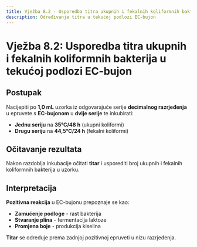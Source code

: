 ```yaml
---
title: Vježba 8.2 - Usporedba titra ukupnih i fekalnih koliformnih bakterija
description: Određivanje titra u tekućoj podlozi EC-bujon
---
```


# Vježba 8.2: Usporedba titra ukupnih i fekalnih koliformnih bakterija u tekućoj podlozi EC-bujon

## Postupak

Nacijepiti po **1,0 mL** uzorka iz odgovarajuće serije **decimalnog razrjeđenja** u epruvete s **EC-bujonom** u **dvije serije** te inkubirati:

- **Jednu seriju** na **35°C/48 h** (ukupni koliformi)
- **Drugu seriju** na **44,5°C/24 h** (fekalni koliformi)

## Očitavanje rezultata

Nakon razdoblja inkubacije očitati **titar** i usporediti broj ukupnih i fekalnih koliformnih bakterija u uzorku.

## Interpretacija

**Pozitivna reakcija** u EC-bujonu prepoznaje se kao:
- **Zamućenje podloge** - rast bakterija
- **Stvaranje plina** - fermentacija laktoze
- **Promjena boje** - produkcija kiselina

**Titar** se određuje prema zadnjoj pozitivnoj epruveti u nizu razrjeđenja.